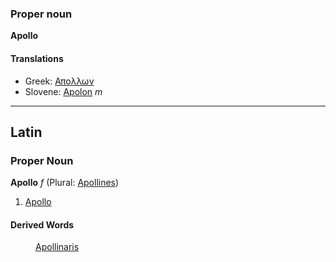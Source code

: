 ===Proper noun===
'''Apollo'''

====Translations====
*Greek: [[Απολλων]]
*Slovene: [[Apolon]] ''m''
----
==Latin==
===Proper Noun===
'''Apollo''' ''f'' (Plural: [[Apollines]])

#[[Apollo]]
====Derived Words====
:[[Apollinaris]]